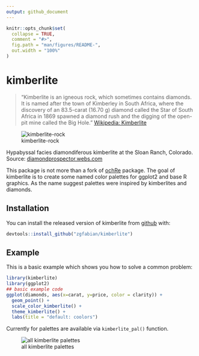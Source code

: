 ```yaml
---
output: github_document
---
```


<!-- README.md is generated from README.Rmd. Please edit that file -->

```r
knitr::opts_chunk$set(
  collapse = TRUE,
  comment = "#>",
  fig.path = "man/figures/README-",
  out.width = "100%"
)
```

# kimberlite

<!-- badges: start -->
<!-- badges: end -->

> "Kimberlite is an igneous rock, which sometimes contains diamonds. It is named
> after the town of Kimberley in South Africa, where the discovery of
> an 83.5-carat (16.70 g) diamond called the Star of South Africa in 1869
> spawned a diamond rush and the digging of the open-pit mine called the Big Hole."
> [Wikipedia: Kimberlite](https://en.wikipedia.org/wiki/Kimberlite)

![kimberlite-rock](man/figures/kimberlite-rock.jpg)

Hypabyssal facies diamondiferous kimberlite at the Sloan Ranch, Colorado.\
Source: [diamondprospector.webs.com](https://diamondprospector.webs.com/kimberlite.htm)


This package is not more than a fork of [ochRe](https://github.com/ropenscilabs/ochRe) package. The goal of kimberlite is to create some named color palettes for ggplot2 and base R graphics. As the name suggest palettes were inspired by kimberlites and diamonds. 

## Installation

You can install the released version of kimberlite from [github](https://github.com/ZGFabian/kimberlite) with:

``` r
devtools::install_github("zgfabian/kimberlite")
```

## Example

This is a basic example which shows you how to solve a common problem:

```r
library(kimberlite)
library(ggplot2)
## basic example code
ggplot(diamonds, aes(x=carat, y=price, color = clarity)) +
  geom_point() +
  scale_color_kimberlite() +
  theme_kimberlite() +
  labs(title = "default: coolors")
```

Currently for palettes are available via `kimberlite_pal()` function.

![all kimberlite palettes](./man/figures/patchwork.svg)

